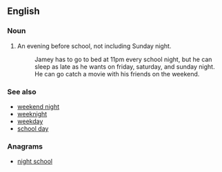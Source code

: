 ==English==

===Noun===
{{en-noun|sg=[[school]] [[night]]}}
# An evening before school, not including Sunday night.
#: Jamey has to go to bed at 11pm every school night, but he can sleep as late as he wants on friday, saturday, and sunday night. He can go catch a movie with his friends on the weekend.

===See also===
* [[weekend night]]
* [[weeknight]]
* [[weekday]]
* [[school day]]

===Anagrams===
* [[night school#English|night school]]